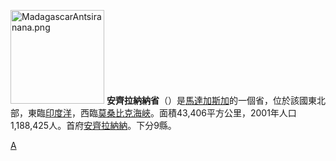 [[File:MadagascarAntsiranana.png|150px]]
'''安齊拉納納省'''（{{lang-fr|Antsiranana}}）是[[馬達加斯加|馬達加斯加]]的一個省，位於該國東北部，東臨[[印度洋|印度洋]]，西臨[[莫桑比克海峽|莫桑比克海峽]]。面積43,406平方公里，2001年人口1,188,425人。首府[[安齊拉納納|安齊拉納納]]。下分9縣。

{{Wikivoyage|安齐拉纳纳省}}
{{coord|display=title}}
{{madagascar-geo-stub}}
[[Category:馬達加斯加行政區劃|A]]